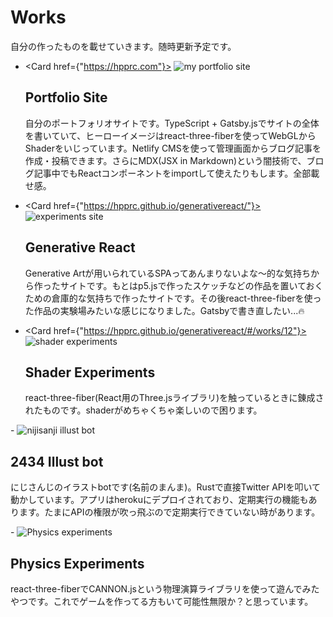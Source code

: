 
# Works

自分の作ったものを載せていきます。随時更新予定です。


- <Card href={"https://hpprc.com"}>
    <img src={PortfolioGIF} alt='my portfolio site' />
    <h2>Portfolio Site</h2>
    <p>自分のポートフォリオサイトです。TypeScript + Gatsby.jsでサイトの全体を書いていて、ヒーローイメージはreact-three-fiberを使ってWebGLからShaderをいじっています。Netlify CMSを使って管理画面からブログ記事を作成・投稿できます。さらにMDX(JSX in Markdown)という闇技術で、ブログ記事中でもReactコンポーネントをimportして使えたりもします。全部載せ感。</p>
  </Card>
- <Card href={"https://hpprc.github.io/generativereact/"}>
    <img src={ExperimentsGIF} alt='experiments site' />
    <h2>Generative React</h2>
    <p>Generative Artが用いられているSPAってあんまりないよな〜的な気持ちから作ったサイトです。もとはp5.jsで作ったスケッチなどの作品を置いておくための倉庫的な気持ちで作ったサイトです。その後react-three-fiberを使った作品の実験場みたいな感じになりました。Gatsbyで書き直したい...🔥</p>
  </Card>
-  <Card href={"https://hpprc.github.io/generativereact/#/works/12"}>
    <img src={ShaderGIF} alt='shader experiments' />
    <h2>Shader Experiments</h2>
    <p>react-three-fiber(React用のThree.jsライブラリ)を触っているときに錬成されたものです。shaderがめちゃくちゃ楽しいので困ります。</p>
  </Card>
-  <Card href={"https://github.com/hppRC/2434illustbot"}>
    <img src={NijisanjibotPNG} alt='nijisanji illust bot' />
    <h2>2434 Illust bot</h2>
    <p>にじさんじのイラストbotです(名前のまんま)。Rustで直接Twitter APIを叩いて動かしています。アプリはherokuにデプロイされており、定期実行の機能もあります。たまにAPIの権限が吹っ飛ぶので定期実行できていない時があります。</p>
  </Card>
-  <Card href={"https://hpprc.github.io/generativereact/#/works/7"}>
    <img src={PhysicsGIF} alt='Physics experiments' />
    <h2>Physics Experiments</h2>
    <p>react-three-fiberでCANNON.jsという物理演算ライブラリを使って遊んでみたやつです。これでゲームを作ってる方もいて可能性無限か？と思っています。</p>
  </Card>
